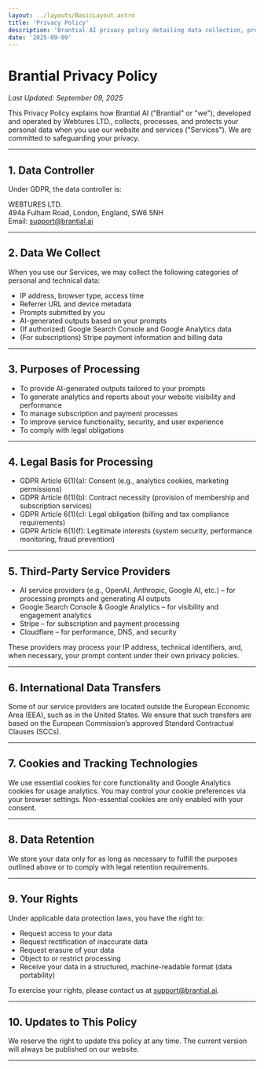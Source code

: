 ```yaml
---
layout: ../layouts/BasicLayout.astro
title: 'Privacy Policy'
description: 'Brantial AI privacy policy detailing data collection, processing, and protection practices.'
date: '2025-09-09'
---
```


# Brantial Privacy Policy

_Last Updated: September 09, 2025_

This Privacy Policy explains how Brantial AI ("Brantial" or "we"), developed and operated by Webtures LTD., collects, processes, and protects your personal data when you use our website and services ("Services"). We are committed to safeguarding your privacy.

---

## 1. Data Controller

Under GDPR, the data controller is:

WEBTURES LTD.  
494a Fulham Road, London, England, SW6 5NH  
Email: [support@brantial.ai](mailto:support@brantial.ai)

---

## 2. Data We Collect

When you use our Services, we may collect the following categories of personal and technical data:

- IP address, browser type, access time
- Referrer URL and device metadata
- Prompts submitted by you
- AI-generated outputs based on your prompts
- (If authorized) Google Search Console and Google Analytics data
- (For subscriptions) Stripe payment information and billing data

---

## 3. Purposes of Processing

- To provide AI-generated outputs tailored to your prompts
- To generate analytics and reports about your website visibility and performance
- To manage subscription and payment processes
- To improve service functionality, security, and user experience
- To comply with legal obligations

---

## 4. Legal Basis for Processing

- GDPR Article 6(1)(a): Consent (e.g., analytics cookies, marketing permissions)
- GDPR Article 6(1)(b): Contract necessity (provision of membership and subscription services)
- GDPR Article 6(1)(c): Legal obligation (billing and tax compliance requirements)
- GDPR Article 6(1)(f): Legitimate interests (system security, performance monitoring, fraud prevention)

---

## 5. Third-Party Service Providers

- AI service providers (e.g., OpenAI, Anthropic, Google AI, etc.) – for processing prompts and generating AI outputs
- Google Search Console & Google Analytics – for visibility and engagement analytics
- Stripe – for subscription and payment processing
- Cloudflare – for performance, DNS, and security

These providers may process your IP address, technical identifiers, and, when necessary, your prompt content under their own privacy policies.

---

## 6. International Data Transfers

Some of our service providers are located outside the European Economic Area (EEA), such as in the United States. We ensure that such transfers are based on the European Commission’s approved Standard Contractual Clauses (SCCs).

---

## 7. Cookies and Tracking Technologies

We use essential cookies for core functionality and Google Analytics cookies for usage analytics. You may control your cookie preferences via your browser settings. Non-essential cookies are only enabled with your consent.

---

## 8. Data Retention

We store your data only for as long as necessary to fulfill the purposes outlined above or to comply with legal retention requirements.

---

## 9. Your Rights

Under applicable data protection laws, you have the right to:

- Request access to your data
- Request rectification of inaccurate data
- Request erasure of your data
- Object to or restrict processing
- Receive your data in a structured, machine-readable format (data portability)

To exercise your rights, please contact us at [support@brantial.ai](mailto:support@brantial.ai).

---

## 10. Updates to This Policy

We reserve the right to update this policy at any time. The current version will always be published on our website.

---
